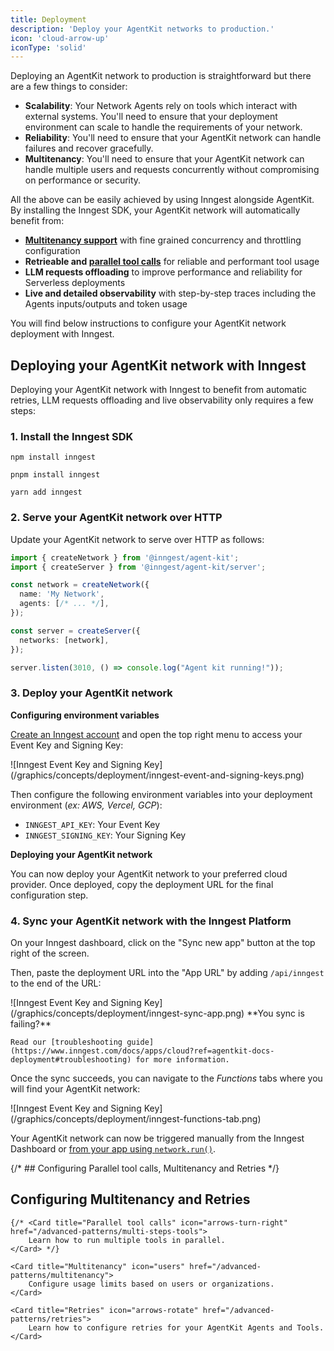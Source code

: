 ```yaml
---
title: Deployment
description: 'Deploy your AgentKit networks to production.'
icon: 'cloud-arrow-up'
iconType: 'solid'
---
```


Deploying an AgentKit network to production is straightforward but there are a few things to consider:

- **Scalability**: Your Network Agents rely on tools which interact with external systems. You'll need to ensure that your deployment environment can scale to handle the requirements of your network.
- **Reliability**: You'll need to ensure that your AgentKit network can handle failures and recover gracefully.
- **Multitenancy**: You'll need to ensure that your AgentKit network can handle multiple users and requests concurrently without compromising on performance or security.

All the above can be easily achieved by using Inngest alongside AgentKit.
By installing the Inngest SDK, your AgentKit network will automatically benefit from:

- [**Multitenancy support**](/advanced-patterns/multitenancy) with fine grained concurrency and throttling configuration
- **Retrieable and [parallel tool calls](/advanced-patterns/retries)** for reliable and performant tool usage
- **LLM requests offloading** to improve performance and reliability for Serverless deployments
- **Live and detailed observability** with step-by-step traces including the Agents inputs/outputs and token usage

You will find below instructions to configure your AgentKit network deployment with Inngest.


## Deploying your AgentKit network with Inngest

Deploying your AgentKit network with Inngest to benefit from automatic retries, LLM requests offloading and live observability only requires
a few steps:

### 1. Install the Inngest SDK
<CodeGroup>

```shell npm
npm install inngest
```

```shell pnpm
pnpm install inngest
```

```shell yarn
yarn add inngest
```

</CodeGroup>

### 2. Serve your AgentKit network over HTTP

Update your AgentKit network to serve over HTTP as follows:

```ts {1, 8-13}
import { createNetwork } from '@inngest/agent-kit';
import { createServer } from '@inngest/agent-kit/server';

const network = createNetwork({
  name: 'My Network',
  agents: [/* ... */],
});

const server = createServer({
  networks: [network],
});

server.listen(3010, () => console.log("Agent kit running!"));
```

### 3. Deploy your AgentKit network

**Configuring environment variables**

[Create an Inngest account](https://www.inngest.com/?ref=agentkit-docs-deployment) and open the top right menu to access your Event Key and Signing Key:

<Frame caption="Create and copy an Event Key, and copy your Signing Key">
![Inngest Event Key and Signing Key](/graphics/concepts/deployment/inngest-event-and-signing-keys.png)
</Frame>


Then configure the following environment variables into your deployment environment (_ex: AWS, Vercel, GCP_):
- `INNGEST_API_KEY`: Your Event Key
- `INNGEST_SIGNING_KEY`: Your Signing Key

**Deploying your AgentKit network**

You can now deploy your AgentKit network to your preferred cloud provider.
Once deployed, copy the deployment URL for the final configuration step.


### 4. Sync your AgentKit network with the Inngest Platform

On your Inngest dashboard, click on the "Sync new app" button at the top right of the screen.

Then, paste the deployment URL into the "App URL" by adding `/api/inngest` to the end of the URL:

<Frame caption="Sync your AgentKit network deployment with the Inngest Platform">
![Inngest Event Key and Signing Key](/graphics/concepts/deployment/inngest-sync-app.png)
</Frame>

<Info>
    **You sync is failing?**

    Read our [troubleshooting guide](https://www.inngest.com/docs/apps/cloud?ref=agentkit-docs-deployment#troubleshooting) for more information.
</Info>

Once the sync succeeds, you can navigate to the _Functions_ tabs where you will find your AgentKit network:

<Frame caption="Your AgentKit network is now live and ready to use">
![Inngest Event Key and Signing Key](/graphics/concepts/deployment/inngest-functions-tab.png)
</Frame>

Your AgentKit network can now be triggered manually from the Inngest Dashboard or [from your app using `network.run()`](/concepts/networks).


{/* ## Configuring Parallel tool calls, Multitenancy and Retries */}

## Configuring Multitenancy and Retries

<CardGroup cols={1}>

    {/* <Card title="Parallel tool calls" icon="arrows-turn-right" href="/advanced-patterns/multi-steps-tools">
        Learn how to run multiple tools in parallel.
    </Card> */}

    <Card title="Multitenancy" icon="users" href="/advanced-patterns/multitenancy">
        Configure usage limits based on users or organizations.
    </Card>

    <Card title="Retries" icon="arrows-rotate" href="/advanced-patterns/retries">
        Learn how to configure retries for your AgentKit Agents and Tools.
    </Card>

</CardGroup>
